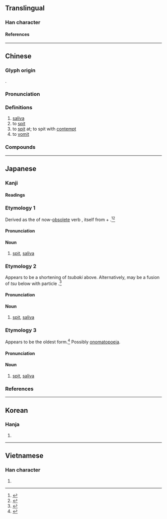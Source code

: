 {{character info/new}}
==Translingual==

===Han character===
{{Han char|rn=30|rad=口|as=08|sn=11|four=62014|canj=RHJM|ids=⿰口垂}}

====References====
{{Han ref|kx=0194.140|dkj=03785|dj=0414.200|hdz=10641.140|uh=553E}}

----

==Chinese==
{{zh-forms}}

===Glyph origin===
{{Han etym}}
{{Han compound|口|垂|ls=psc|c1=s|c2=p}}.

===Pronunciation===
{{zh-pron
|m=tuò
|m-s=to4
|c=to3,toe3,tou3,toe5
|h=pfs=
|md=
|mn=thò/qz:thò͘
|w=
|mc=y
|oc=y
|cat=n,v
}}

===Definitions===
{{zh-hanzi}}

# [[saliva]]
# to [[spit]]
# to [[spit]] at; to spit with [[contempt]]
# to [[vomit]]

===Compounds===
{{zh-der|不顧而唾|乾嚥唾|咳唾|咳唾成珠|咽唾|唾壺|唾手|唾手可取|唾手可得|唾是命|唾棄|唾沫|唾沫星子|唾沫直嚥|唾津兒|唾液|唾液腺|唾盂|唾罵|唾腺|唾酒|唾面|唾面自乾|唾餘|嚥唾|拾人涕唾|擊碎唾壺|欬唾成珠|珠璣咳唾|當面唾罵|饞唾}}

----

==Japanese==
{{ja-see-also|唾する}}

===Kanji===
{{ja-kanji|grade=|rs=口08}}

====Readings====
{{ja-readings
|goon=た
|kanon=た
|kanyoon=だ
|kun=つばき-, つば-, つ-
}}

===Etymology 1===
{{ja-kanjitab|yomi=k|つばき}}

Derived as the {{m|ja|連用形||tr=ren'yōkei|continuative or stem form}} of now-[[Appendix:Glossary#obsolete|obsolete]] verb {{m|ja|唾吐く||tr=tsubaku|to [[spit]], to [[expectorate]]}}, itself from {{m|ja|唾||tr=tsu|[[saliva]]}} + {{m|ja|吐く||tr=haku|to [[expel]] from the [[mouth]]: to [[spit]], to [[vomit]], to [[exhale]]}}.<ref name="DJR">{{R:Daijirin}}</ref><ref name="KDJ">{{R:Kokugo Dai Jiten}}</ref>

====Pronunciation====
{{ja-pron|yomi=k|つばき|acc=3|acc_ref=DJR}}

====Noun====
{{ja-noun|つばき}}

# [[spit]], [[saliva]]

===Etymology 2===
{{ja-kanjitab|yomi=k|つば}}

Appears to be a shortening of ''tsubaki'' above.  Alternatively, may be a fusion of ''tsu'' below with particle {{m|ja|は||tr=wa|pos=originally ''pa'' in Old Japanese, combining in some cases as ''ba''}}.<ref name="KDJ">{{R:Kokugo Dai Jiten}}</ref>

====Pronunciation====
{{ja-pron|yomi=k|つば|acc=1|acc_ref=DJR}}

====Noun====
{{ja-noun|つば}}

# [[spit]], [[saliva]]

===Etymology 3===
{{ja-kanjitab|yomi=k|つ}}

Appears to be the oldest form.<ref name="KDJ">{{R:Kokugo Dai Jiten}}</ref>  Possibly [[onomatopoeia]].

====Pronunciation====
{{ja-pron|yomi=k|つ}}

====Noun====
{{ja-noun|つ}}

# {{lb|ja|sort=つ|archaic|possibly|_|obsolete}} [[spit]], [[saliva]]

===References===
<references/>

----

==Korean==

===Hanja===
{{ko-hanja|타}}

# {{defn|lang=ko|sort=口08}}

----

==Vietnamese==

===Han character===
{{vi-readings|rs=口08|reading=thóa}}

# {{defn|lang=vi|sort=口08}}